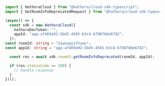 ```typescript GetRoomInfoDeprecated.ts
import { HathoraCloud } from "@hathora/cloud-sdk-typescript";
import { GetRoomInfoDeprecatedRequest } from "@hathora/cloud-sdk-typescript/dist/sdk/models/operations";

(async() => {
  const sdk = new HathoraCloud({
    hathoraDevToken: "",
    appId: "app-af469a92-5b45-4565-b3c4-b79878de67d2",
  });
const roomId: string = "2swovpy1fnunu";
const appId: string = "app-af469a92-5b45-4565-b3c4-b79878de67d2";

  const res = await sdk.roomV1.getRoomInfoDeprecated(roomId, appId);

  if (res.statusCode == 200) {
    // handle response
  }
})();
```
